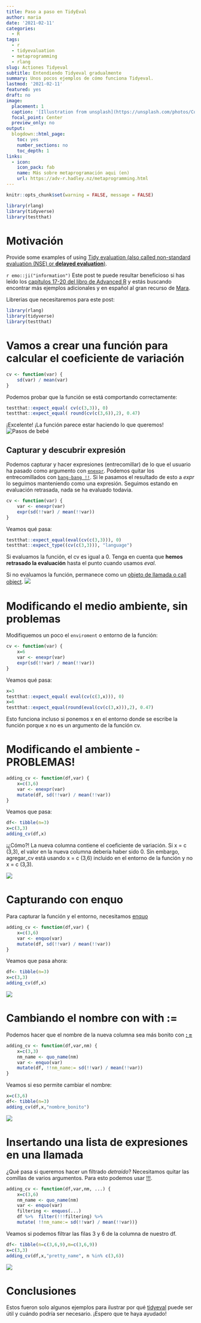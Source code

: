 ```yaml
---
title: Paso a paso en TidyEval
author: maria
date: '2021-02-11'
categories:
  - R
tags:
  - r
  - tidyevaluation
  - metaprogramming
  - rlang
slug: Actiones Tidyeval
subtitle: Entendiendo Tidyeval gradualmente
summary: Unos pocos ejemplos de cómo funciona Tidyeval.
lastmod: '2021-02-11'
featured: yes
draft: no
image:
  placement: 1
  caption: '[Illustration from unsplash](https://unsplash.com/photos/Cqe5Vvss-VQ)'
  focal_point: Center
  preview_only: no
output:
  blogdown::html_page:
    toc: yes
    number_sections: no
    toc_depth: 1
links:
  - icon: 
    icon_pack: fab
    name: Más sobre metaprogramación aqui (en)
    url: https://adv-r.hadley.nz/metaprogramming.html
---
```


```r
knitr::opts_chunk$set(warning = FALSE, message = FALSE)
```

```r
library(rlang)
library(tidyverse)
library(testthat)
```

# Motivación
Provide some examples of using [Tidy evaluation (also called non-standard evaluation (NSE) or **delayed evaluation**)](https://tidyeval.tidyverse.org/).

`r emo::ji("information")` Este post te puede resultar beneficioso si has leído los [capítulos 17-20 del libro de Advanced R](https://adv-r.hadley.nz/metaprogramming.html) y estás buscando encontrar más ejemplos adicionales y en español al gran recurso de [Mara](https://maraaverick.rbind.io/2017/08/tidyeval-resource-roundup/).




Librerias que necesitaremos para este post:
```r
library(rlang)
library(tidyverse)
library(testthat)
```


# Vamos a crear una función para calcular el coeficiente de variación

```r
cv <- function(var) {
    sd(var) / mean(var)
}
```
Podemos probar que la función se está comportando correctamente:
```r
testthat::expect_equal( cv(c(3,3)), 0)
testthat::expect_equal( round(cv(c(3,6)),2), 0.47)
```

¡Excelente! ¡La función parece estar haciendo lo que queremos!
![Pasos de bebé](https://media.giphy.com/media/12FwhN6Qh3cfxm/giphy.gif)

## Capturar y descubrir expresión
Podemos capturar y hacer expresiones (entrecomillar) de lo que el usuario ha pasado como argumento con [`enexpr`](https://adv-r.hadley.nz/quasiquotation.html). Podemos quitar los entrecomillados con [`bang-bang !!`](https://adv-r.hadley.nz/quasiquotation.html). Si le pasamos el resultado de esto a _expr_ lo seguimos manteniendo como una expresión. Seguimos estando en evaluación retrasada, nada se ha evaluado todavia.
```r
cv <- function(var) {
    var <- enexpr(var) 
    expr(sd(!!var) / mean(!!var)) 
}
```

Veamos qué pasa:
```r
testthat::expect_equal(eval(cv(c(3,3))), 0) 
testthat::expect_type((cv(c(3,3))), "language")
```
Si evaluamos la función, el cv es igual a 0. Tenga en cuenta que **hemos retrasado la evaluación** hasta el punto cuando usamos _eval_.

Si no evaluamos la función, permanece como un [objeto de llamada o call object](https://adv-r.hadley.nz/expressions.html#calls).
![](https://media.giphy.com/media/ChzfTLSi47FYc/giphy.gif)


# Modificando el medio ambiente, sin problemas

Modifiquemos un poco el `enviroment` o entorno de la función:
```r
cv <- function(var) {
    x=6
    var <- enexpr(var)
    expr(sd(!!var) / mean(!!var))
}
```
Veamos qué pasa:
```r
x=3
testthat::expect_equal( eval(cv(c(3,x))), 0)
x=6
testthat::expect_equal(round(eval(cv(c(3,x))),2), 0.47)
```
Esto funciona incluso si ponemos x en el entorno donde se escribe la función porque x no es un argumento de la función cv. 

# Modificando el ambiente -  PROBLEMAS!

```r
adding_cv <- function(df,var) {
    x=c(3,6)
    var <- enexpr(var)
    mutate(df, sd(!!var) / mean(!!var))
}
```
Veamos que pasa:
```r
df<- tibble(n=3)
x=c(3,3)
adding_cv(df,x)
```
¡¿Cómo?! La nueva columna contiene el coeficiente de variación. Si x = c (3,3), el valor en la nueva columna debería haber sido 0. Sin embargo, agregar_cv está usando x = c (3,6) incluido en el entorno de la función y no x = c (3,3).

![](https://media.giphy.com/media/d9rGLfxrh1Rfy/giphy.gif)

# Capturando con enquo

Para capturar la función y el entorno, necesitamos [enquo](https://adv-r.hadley.nz/evaluation.html?q=enquo#creating)
```r
adding_cv <- function(df,var) {
    x=c(3,6)
    var <- enquo(var)
    mutate(df, sd(!!var) / mean(!!var))
}
```
Veamos que pasa ahora:
```r
df<- tibble(n=3)
x=c(3,3)
adding_cv(df,x)
```

![](https://media.giphy.com/media/jsm9GubElH2X04lRNn/giphy.gif)

# Cambiando el nombre con  with :=
Podemos hacer que el nombre de la nueva columna sea más bonito con [**: = **](https://adv-r.hadley.nz/quasiquotation.html#tidy-dots)
```r
adding_cv <- function(df,var,nm) {
    x=c(3,3)
    nm_name <- quo_name(nm)
    var <- enquo(var)
    mutate(df, !!nm_name:= sd(!!var) / mean(!!var))
}
```
Veamos si eso permite cambiar el nombre:
```r
x=c(3,6)
df<- tibble(n=3)
adding_cv(df,x,"nombre_bonito")
```
![](https://media.giphy.com/media/Zb63DjukhzkT1d0VoZ/giphy.gif)

# Insertando una lista de expresiones en una llamada

¿Qué pasa si queremos hacer un filtrado _detraído_? Necesitamos quitar las comillas de varios argumentos. Para esto podemos usar [!!!](https://adv-r.hadley.nz/quasiquotation.html#unquoting-many-arguments).
```r
adding_cv <- function(df,var,nm, ...) {
    x=c(3,6)
    nm_name <- quo_name(nm)
    var <- enquo(var)
    filtering <- enquos(...)
    df %>%  filter(!!!filtering) %>% 
    mutate( !!nm_name:= sd(!!var) / mean(!!var))}
```
Veamos si podemos filtrar las filas 3 y 6 de la columna de nuestro df.
```r
df<- tibble(n=c(3,6,9),m=c(3,6,9))
x=c(3,3)
adding_cv(df,x,"pretty_name", n %in% c(3,6))
```

![](https://media.giphy.com/media/xTiTnCf8IJvjldRaxi/giphy.gif)

# Conclusiones
Estos fueron solo algunos ejemplos para ilustrar por qué [tidyeval](https://tidyeval.tidyverse.org/) puede ser útil y cuándo podría ser necesario. ¡Espero que te haya ayudado!
